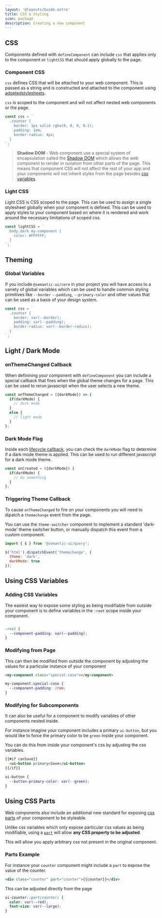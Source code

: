 ```yaml
---
layout: '@layouts/Guide.astro'
title: CSS & Styling
icon: package
description: Creating a new component
---
```


## CSS

Components defined with `defineComponent` can include `css` that applies only to the component or `lightCSS` that should apply globally to the page.


### Component CSS

`css` defines CSS that will be attached to your web component. This is passed as a string and is constructed and attached to the component using [adoptedstylesheets](https://developer.mozilla.org/en-US/docs/Web/API/Document/adoptedStyleSheets).

`css` is scoped to the component and will not affect nested web components or the page.

```javascript
const css = `
  .counter {
    border: 1px solid rgba(0, 0, 0, 0.1);
    padding: 1em;
    border-radius: 4px;
  }
`;
```
> **Shadow DOM** - Web component use a special system of encapsulation called the [Shadow DOM](https://developer.mozilla.org/en-US/docs/Web/API/Web_components/Using_shadow_DOM) which allows the web component to render in isolation from other parts of the page. This means that component CSS will not affect the rest of your app and your components will not inherit styles from the page besides [css variables](#using-css-variables).


### Light CSS

Light CSS is CSS scoped to the page. This can be used to assign a single stylesheet globally when your component is defined. This can be used to apply styles to your component based on where it is rendered and work around the necessary limitations of scoped css.

```javascript
const lightCSS = `
  body.dark my-component {
    color: #FFFFFF;
  }
`;
```


## Theming


### Global Variables

If you include `@semantic-ui/core` in your project you will have access to a variety of global variables which can be used to handle common styling primitives like `--border` `--padding`, `--primary-color`
 and other values that can be used as a basis of your design system.

```javascript
const css = `
  .counter {
    border: var(--border);
    padding: var(--padding);
    border-radius: var(--border-radius);
  }
`;
```

## Light / Dark Mode

### onThemeChanged Callback

When definining your component with `defineComponent` you can include a special callback that fires when the global theme changes for a page. This can be used to rerun javascript when the user selects a new theme.

```javascript
const onThemeChanged = ({darkMode}) => {
  if(darkMode) {
    // dark mode
  }
  else {
    // light mode
  }
};
```

### Dark Mode Flag

Inside each [lifecycle callback](https://dev.semantic-ui.com/components/lifecycle#callback-arguments), you can check the `darkMode` flag to determine if a dark mode theme is applied. This can be used to run different javascript for a dark mode theme.

```javascript
const onCreated = ({darkMode}) {
  if(darkMode) {
    // do something
  }
};
```

### Triggering Theme Callback

To cause `onThemeChanged` to fire on your components you will need to dipatch a `themechange` event from the page.

You can use the `theme-switcher` component to implement a standard 'dark-mode' theme switcher button, or manually dispatch this event from a custom component.

```javascript
import { $ } from '@semantic-ui/query';

$('html').dispatchEvent('themechange', {
  theme: 'dark',
  darkMode: true
});
```

## Using CSS Variables


### Adding CSS Variables

The easiest way to expose some styling as being modifiable from outside your component is to define variables in the `:root` scope inside your component.

```css

:root {
  --component-padding: var(--padding);
}
```

### Modifying from Page

This can then be modified from outside the component by adjusting the values for a particular instance of your component

```html
<my-component class="special-case"></my-component>
```
```css
my-component.special-case {
  --component-padding: 2rem;
}
```

### Modifying for Subcomponents

It can also be useful for a component to modify variables of other components nested inside.

For instance imagine your component includes a primary `ui-button`, but you would like to force the primary color to be `green` inside your component.

You can do this from inside your component's css by adjusting the css variables.

```html
{{#if canSave}}
  <ui-button primary>Save</ui-button>
{{/if}}
```
```css
ui-button {
  --button-primary-color: var(--green);
}
```

## Using CSS Parts

Web components also include an additional new standard for exposing [css parts](https://developer.mozilla.org/en-US/docs/Web/CSS/::part) of your component to be styleable.

Unlike css variables which only expose particular css values as being modifiable, using a [`part`](https://developer.mozilla.org/en-US/docs/Web/CSS/::part) will allow **any CSS property to be adjusted**.

This will allow you apply arbitrary css not present in the original component.

### Parts Example

For instance your `counter` component might include a `part` to expose the value of the counter.
```html
<div class="counter" part="counter">{{counter}}</div>
```

This can be adjusted directly from the page
```css
ui-counter::part(counter) {
  color: var(--red);
  font-size: var(--large);
}
```

